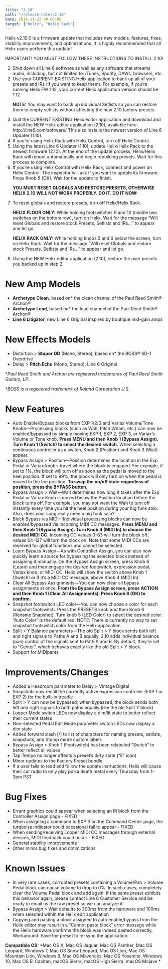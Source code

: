 ```yaml
---
title: "2.10"
path: "/release-notes/2.10"
date: 2016-11-22 00:00:00
target: ["Helix", "Helix Rack"]
---
```

Helix v2.10.0 is a firmware update that includes new models, features, fixes, stability improvements, and optimizations. It is highly recommended that all Helix users perform this update!

<div className="message is-danger">
    <div className="message-header">
        <p>IMPORTANT! YOU MUST FOLLOW THESE INSTRUCTIONS TO INSTALL 2.10!</p>
    </div>
    <div className="message-body">
        <ol>
            <li>Shut down all Line 6 software as well as any software that streams audio, including, but not limited to: iTunes, Spotify, DAWs, browsers, etc.</li>
            <li>Use your CURRENT EXISTING Helix application to back up all of your presets and IRs (if you want to keep them). For example, if you’re running Helix FW 1.12, your current Helix application version should be 1.12.</li>
            <p style={{marginTop:'10px'}}><strong>NOTE:</strong> You may want to back up individual Setlists so you can restore them to empty setlists without affecting the new 2.10 factory presets.</p>
            <li>Quit the CURRENT EXISTING Helix editor application and download and install the NEW Helix editor application (2.10), available here: http://line6.com/software/ This also installs the newest version of Line 6 Updater (1.10).</li>
            <li>If you’re using Helix Rack with Helix Control, turn off Helix Control.</li>
            <li>Using the latest Line 6 Updater (1.10), update Helix/Helix Rack to the newest firmware (2.10). At the end of the update process, Helix/Helix Rack will reboot automatically and begin rebuilding presets. Wait for this process to complete.</li>
            <li>If you’re using Helix Control with Helix Rack, connect and power on Helix Control. The inspector will ask if you want to update its firmware. Press Knob 6 (OK). Wait for the update to finish.</li>
            <p style={{marginTop:'15px'}}><strong>YOU MUST RESET GLOBALS AND RESTORE PRESETS, OTHERWISE HELIX 2.10 WILL NOT WORK PROPERLY. DO IT. DO IT NOW:</strong></p>
            <li>To reset globals and restore presets, turn off Helix/Helix Rack.</li>
            <p style={{marginTop: '10px'}}><strong>HELIX FLOOR ONLY:</strong> While holding footswitches 9 and 10 (middle two switches on the bottom row), turn on Helix. Wait for the message “Will reset Globals and restore stock Presets, Setlists and IRs…” to appear and let go.</p>
            <p><strong>HELIX RACK ONLY:</strong> While holding knobs 5 and 6 below the screen, turn on Helix Rack. Wait for the message “Will reset Globals and restore stock Presets, Setlists and IRs…” to appear and let go.</p>
            <li>Using the NEW Helix editor application (2.10), restore the user presets you backed up in step 2.</li>
        </ol>
    </div>
</div>

# New Amp Models
- **Archetype Clean**, based on* the clean channel of the Paul Reed Smith® Archon®
- **Archetype Lead**, based on* the lead channel of the Paul Reed Smith® Archon®
- **Line 6 Litigator**, new Line 6 Original inspired by boutique mid-gain amps

# New Effects Models
- Distortion > **Stupor OD** (Mono, Stereo), based on* the BOSS® SD-1 Overdrive
- Delay > **Pitch Echo** (Mono, Stereo), Line 6 Original

**Paul Reed Smith and Archon are registered trademarks of Paul Reed Smith Guitars, LP.*

**BOSS is a registered trademark of Roland Corporation U.S.*


# New Features
- Auto Enable/Bypass blocks from EXP 1/2/3 and Variax Volume/Tone Knobs—Processing blocks (such as Wah, Pitch Wham, etc.) can now be enabled/bypassed by simply moving EXP 1, EXP 2, EXP 3, or Variax’s Volume or Tone knob. **Press MENU and then Knob 1 (Bypass Assign). Turn Knob 1 (Switch) to select the desired switch.** When selecting a continuous controller as a switch, Knob 2 (Position) and Knob 3 (Wait) appear.
- Bypass Assign > Position—Position determines the location in the Exp Pedal or Variax knob’s travel where the block is engaged. For example, if set to 1%, the block will turn off as soon as the pedal is moved to the heel position. If set to 99%, the block will only turn on when the pedal is moved to the toe position. **To swap the on/off state regardless of position, press the BYPASS button.**
- Bypass Assign > Wait—Wait determines how long it takes after the Exp Pedal or Variax Knob is moved below the Position location before the block turns off. For example, you may not want the Wah to turn off instantly every time you hit the heel position during your big funk solo. Also, does your song really need a big funk solo?
- Block Bypass via MIDI—Individual processing blocks can now be enabled/bypassed via incoming MIDI CC messages. **Press MENU and then Knob 1 (Bypass Assign). Turn Knob 4 (MIDI In) to choose the desired MIDI CC.**     Incoming CC values 0-63 will turn the block off; values 64-127 will turn the block on. Note that some MIDI CCs are reserved for global functions and cannot be selected.
- Learn Bypass Assign—As with Controller Assign, you can also now quickly learn a source for bypassing the selected block instead of assigning it manually. On the Bypass Assign screen, press Knob 6 (Learn) and then engage the desired footswitch, expression pedal, Variax knob, or MIDI CC. Helix will show the switch above Knob 1 (Switch) or if it’s a MIDI CC message, above Knob 4 (MIDI In).
- Clear All Bypass Assignments—You can now clear all bypass assignments at once. **From the Bypass Assign screen, press ACTION and then Knob 1 (Clear All Assignments). Press Knob 6 (OK) to confirm.**
- Snapshot footswitch LED color—You can now choose a color for each snapshot footswitch. Press the PRESETS knob and then Knob 6 (Rename Snapshot). Turn knob 5 (LED Color) to select the desired color. “Auto Color” is the default red. NOTE: There is currently no way to set snapshot footswitch color from the Helix application.
- Split > Y Balance parameters—The old Split > Y block sends both left and right signals to Paths A and B equally. 2.10 adds individual balance (pan) control of the signals sent to Path A and B. By default, they’re set to “Center”, which behaves exactly like the old Split > Y block.
- Support for MIDIpants

# Improvements/Changes
- Added a Headroom parameter to Delay > Vintage Digital
- Snapshots now recall the currently active expression controller (EXP 1 or EXP 2) for the built-in treadle
- Split > Y can now be bypassed; when bypassed, the block sends both left and right signals to both paths equally (like the old Split Y block)
- Looper Mode switch LEDs now display a dim/lit state to better reflect their current states
- Non-selected Pedal Edit Mode parameter switch LEDs now display a dim state
- Added forward slash [/] to list of characters for naming presets, setlists, snapshots, and Stomp mode custom labels
- Bypass Assign > Knob 1 (Footswitch) has been relabeled “Switch” to better reflect all values
- Tap Tempo no longer affects a preset’s dirty state (“E” icon)
- Minor updates to the Factory Preset bundle
- If a user fails to read and follow the update instructions, Helix will cause their car radio to only play polka death metal every Thursday from 1-3pm PST

# Bug Fixes
- Errant graphics could appear when selecting an IR block from the Controller Assign page - FIXED
- When assigning a command to EXP 3 on the Command Center page, the turquoise indicator could occasional fail to appear - FIXED
- When sending/receiving Looper MIDI CC messages through external devices, MIDI feedback could occur - FIXED
- General stability improvements
- Other minor bug fixes and optimizations

# Known Issues
- In very rare cases, corrupted presets containing a Volume/Pan > Volume Pedal block can cause volume to drop to 0%. In such cases, completely clear the Volume Pedal block and add again. If the same preset exhibits this behavior again, please contact Line 6 Customer Service and be ready to email us the raw preset so we can analyze it
- Bypass Assign > Wait defaults to 300ms from the hardware and 100ms when selected within the Helix edit application
- Copying and pasting a block assigned to auto enable/bypass from the Helix editor may result in a “Cannot paste block” error message while the Helix hardware confirms the block was indeed pasted correctly. Workaround: Save the preset to re-sync the application.

**Compatible OS:** *Mac OS X, Mac OS Jaguar, Mac OS Panther, Mac OS Leopard, Windows 7, Mac OS Snow Leopard, Mac OS Lion, Mac OS Mountain Lion, Windows 8, Mac OS Mavericks, Mac OS Yosemite, Windows 10, Mac OS El Capitan, macOS Sierra, macOS High Sierra, macOS Mojave *